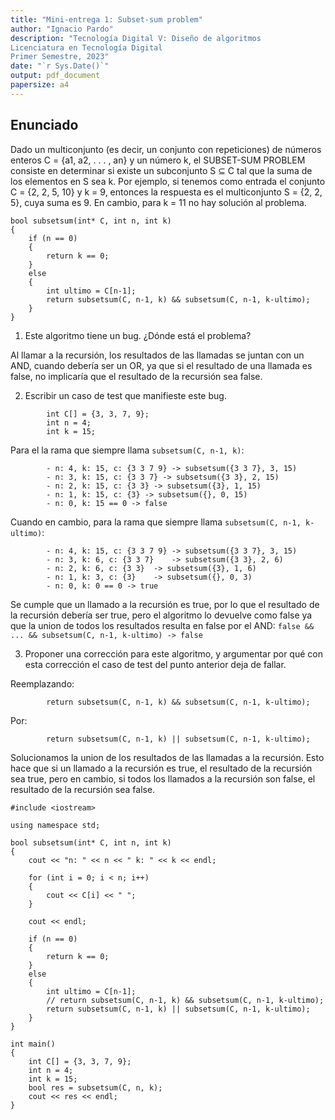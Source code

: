 ```yaml
---
title: "Mini-entrega 1: Subset-sum problem"
author: "Ignacio Pardo"
description: "Tecnología Digital V: Diseño de algoritmos
Licenciatura en Tecnología Digital
Primer Semestre, 2023"
date: "`r Sys.Date()`"
output: pdf_document
papersize: a4
---
```


## Enunciado

Dado un multiconjunto (es decir, un conjunto con repeticiones) de números enteros C = {a1, a2, . . . , an} y un número k, el SUBSET-SUM PROBLEM consiste en determinar si existe un subconjunto S $\subseteq$ C tal que la suma de los elementos en S sea k. Por ejemplo, si tenemos como entrada el conjunto C = {2, 2, 5, 10} y k = 9, entonces la respuesta es el multiconjunto S = {2, 2, 5}, cuya suma es 9. En cambio, para k = 11 no hay solución al problema.

```
bool subsetsum(int* C, int n, int k)
{
    if (n == 0)
    {
        return k == 0;
    }
    else
    {
        int ultimo = C[n-1];
        return subsetsum(C, n-1, k) && subsetsum(C, n-1, k-ultimo);
    }
}
```

1. Este algoritmo tiene un bug. ¿Dónde está el problema?

Al llamar a la recursión, los resultados de las llamadas se juntan con un AND, cuando debería ser un OR, ya que si el resultado de una llamada es false, no implicaría que el resultado de la recursión sea false.


2. Escribir un caso de test que manifieste este bug.

```
        int C[] = {3, 3, 7, 9};
        int n = 4;
        int k = 15;
```

Para el la rama que siempre llama `subsetsum(C, n-1, k)`:

```
        - n: 4, k: 15, c: {3 3 7 9} -> subsetsum({3 3 7}, 3, 15)
        - n: 3, k: 15, c: {3 3 7} -> subsetsum({3 3}, 2, 15)
        - n: 2, k: 15, c: {3 3} -> subsetsum({3}, 1, 15)
        - n: 1, k: 15, c: {3} -> subsetsum({}, 0, 15)
        - n: 0, k: 15 == 0 -> false
```

Cuando en cambio, para la rama que siempre llama `subsetsum(C, n-1, k-ultimo)`:
```
        - n: 4, k: 15, c: {3 3 7 9} -> subsetsum({3 3 7}, 3, 15)
        - n: 3, k: 6, c: {3 3 7}    -> subsetsum({3 3}, 2, 6)
        - n: 2, k: 6, c: {3 3}  -> subsetsum({3}, 1, 6)
        - n: 1, k: 3, c: {3}    -> subsetsum({}, 0, 3)
        - n: 0, k: 0 == 0 -> true
```
Se cumple que un llamado a la recursión es true, por lo que el resultado de la recursión debería ser true, pero el algoritmo lo devuelve como false ya que la union de todos los resultados resulta en false por el AND: ```false && ... && subsetsum(C, n-1, k-ultimo) -> false```


3. Proponer una corrección para este algoritmo, y argumentar por qué con esta corrección el caso de test del punto anterior deja de fallar. 

Reemplazando:
```
        return subsetsum(C, n-1, k) && subsetsum(C, n-1, k-ultimo);
```
Por:
```
        return subsetsum(C, n-1, k) || subsetsum(C, n-1, k-ultimo);
```
Solucionamos la union de los resultados de las llamadas a la recursión. Esto hace que si un llamado a la recursión es true, el resultado de la recursión sea true, pero en cambio, si todos los llamados a la recursión son false, el resultado de la recursión sea false.


```
#include <iostream>

using namespace std;

bool subsetsum(int* C, int n, int k)
{   
    cout << "n: " << n << " k: " << k << endl;

    for (int i = 0; i < n; i++)
    {
        cout << C[i] << " ";
    }

    cout << endl;

    if (n == 0)
    {
        return k == 0;
    }
    else
    {
        int ultimo = C[n-1];
        // return subsetsum(C, n-1, k) && subsetsum(C, n-1, k-ultimo);
        return subsetsum(C, n-1, k) || subsetsum(C, n-1, k-ultimo);
    }
}

int main()
{
    int C[] = {3, 3, 7, 9};
    int n = 4;
    int k = 15;
    bool res = subsetsum(C, n, k);
    cout << res << endl;
}
```
